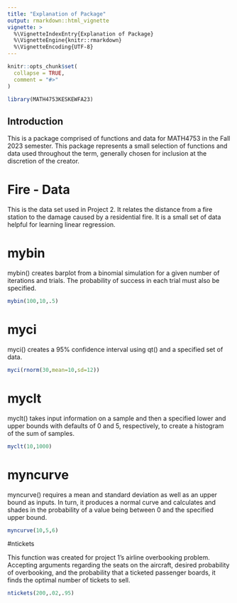 ```yaml
---
title: "Explanation of Package"
output: rmarkdown::html_vignette
vignette: >
  %\VignetteIndexEntry{Explanation of Package}
  %\VignetteEngine{knitr::rmarkdown}
  %\VignetteEncoding{UTF-8}
---
```


```r
knitr::opts_chunk$set(
  collapse = TRUE,
  comment = "#>"
)
```

```r
library(MATH4753KESKEWFA23)
```

## Introduction

This is a package comprised of functions and data  for MATH4753 in the Fall 2023 semester. This package represents a small selection of functions and data used throughout the term, generally chosen for inclusion at the discretion of the creator.

# Fire - Data

This is the data set used in Project 2. It relates the distance from a fire station to the damage caused by a residential fire. It is a small set of data helpful for learning linear regression.

# mybin

mybin() creates barplot from a binomial simulation for a given number of iterations and trials. The probability of success in each trial must also be specified.

```r
mybin(100,10,.5)
```

# myci

myci() creates a 95% confidence interval using qt() and a specified set of data.

```r
myci(rnorm(30,mean=10,sd=12))
```

# myclt

myclt() takes input information on a sample and then a specified lower and upper bounds with defaults of 0 and 5, respectively, to create a histogram of the sum of samples.

```r
myclt(10,1000)
```

# myncurve

myncurve() requires a mean and standard deviation as well as an upper bound as inputs. In turn, it produces a normal curve and calculates and shades in the probability of a value being between 0 and the specified upper bound.

```r
myncurve(10,5,6)
```

#ntickets

This function was created for project 1's airline overbooking problem. Accepting arguments regarding the seats on the aircraft, desired probability of overbooking, and the probability that a ticketed passenger boards, it finds the optimal number of tickets to sell.

```r
ntickets(200,.02,.95)
```
